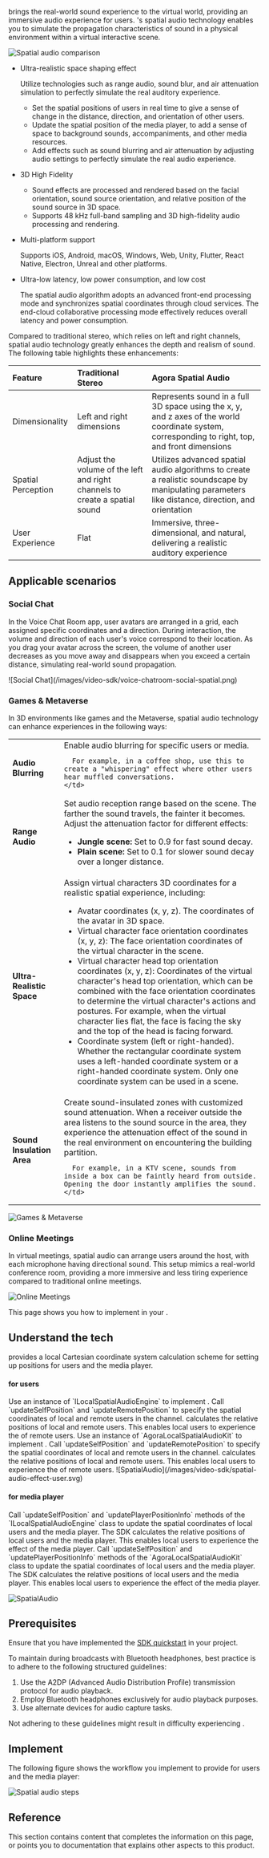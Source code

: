 
<Vg k="SPATIAL" /> brings the real-world sound experience to the virtual world, providing an immersive audio experience for users. <Vg k="COMPANY" />'s spatial audio technology enables you to simulate the propagation characteristics of sound in a physical environment within a virtual interactive scene.

![Spatial audio comparison](/images/video-sdk/spatial-audio-comparison.png)
 
- Ultra-realistic space shaping effect

    Utilize technologies such as range audio, sound blur, and air attenuation simulation to perfectly simulate the real auditory experience.

    - Set the spatial positions of users in real time to give a sense of change in the distance, direction, and orientation of other users.
    - Update the spatial position of the media player, to add a sense of space to background sounds, accompaniments, and other media resources.
    - Add <Vg k="SPATIAL" /> effects such as sound blurring and air attenuation by adjusting audio settings to perfectly simulate the real audio experience.

- 3D High Fidelity

    - Sound effects are processed and rendered based on the facial orientation, sound source orientation, and relative position of the sound source in 3D space.
    - Supports 48 kHz full-band sampling and 3D high-fidelity audio processing and rendering.

- Multi-platform support

    Supports iOS, Android, macOS, Windows, Web, Unity, Flutter, React Native, Electron, Unreal and other platforms.

- Ultra-low latency, low power consumption, and low cost

    The spatial audio algorithm adopts an advanced front-end processing mode and synchronizes spatial coordinates through cloud services. The end-cloud collaborative processing mode effectively reduces overall latency and power consumption.

Compared to traditional stereo, which relies on left and right channels, spatial audio technology greatly enhances the depth and realism of sound. The following table highlights these enhancements:

| Feature    | Traditional Stereo | Agora Spatial Audio   |
|:-----------|:------------------|:-----------------------|
| Dimensionality  | Left and right dimensions      | Represents sound in a full 3D space using the x, y, and z axes of the world coordinate system, corresponding to right, top, and front dimensions   |
| Spatial Perception     | Adjust the volume of the left and right channels to create a spatial sound| Utilizes advanced spatial audio algorithms to create a realistic soundscape by manipulating parameters like distance, direction, and orientation |
| User Experience    | Flat     | Immersive, three-dimensional, and natural, delivering a realistic auditory experience     |

## Applicable scenarios

### Social Chat

In the Voice Chat Room app, user avatars are arranged in a grid, each assigned specific coordinates and a direction. During interaction, the volume and direction of each user's voice correspond to their location. As you drag your avatar across the screen, the volume of another user decreases as you move away and disappears when you exceed a certain distance, simulating real-world sound propagation.

<div style={{ width: '50%' , height : '50%' }}>
  ![Social Chat](/images/video-sdk/voice-chatroom-social-spatial.png)
</div>

### Games & Metaverse

In 3D environments like games and the Metaverse, spatial audio technology can enhance experiences in the following ways:

<table>
  <tr>
    <td><strong>Audio Blurring</strong></td>
    <td>
      Enable audio blurring for specific users or media. 
      
      For example, in a coffee shop, use this to create a "whispering" effect where other users hear muffled conversations.
    </td>
  </tr>
  <tr>
    <td><strong>Range Audio</strong></td>
    <td>
      Set audio reception range based on the scene. The farther the sound travels, the fainter it becomes. Adjust the attenuation factor for different effects:
      <ul>
        <li><strong>Jungle scene:</strong> Set to 0.9 for fast sound decay.</li>
        <li><strong>Plain scene:</strong> Set to 0.1 for slower sound decay over a longer distance.</li>
      </ul>
    </td>
  </tr>
  <tr>
    <td><strong>Ultra-Realistic Space</strong></td>
    <td>
      Assign virtual characters 3D coordinates for a realistic spatial experience, including:
      <ul>
        <li>Avatar coordinates (x, y, z). The coordinates of the avatar in 3D space.</li>
        <li>Virtual character face orientation coordinates (x, y, z): The face orientation coordinates of the virtual character in the scene.</li>
        <li>Virtual character head top orientation coordinates (x, y, z): Coordinates of the virtual character's head top orientation, which can be combined with the face orientation coordinates to determine the virtual character's actions and postures. For example, when the virtual character lies flat, the face is facing the sky and the top of the head is facing forward.</li>
        <li>Coordinate system (left or right-handed). Whether the rectangular coordinate system uses a left-handed coordinate system or a right-handed coordinate system. Only one coordinate system can be used in a scene.</li>
      </ul>
    </td>
  </tr>
  <tr>
    <td><strong>Sound Insulation Area</strong></td>
    <td>
      Create sound-insulated zones with customized sound attenuation. When a receiver outside the area listens to the sound source in the area, they experience the attenuation effect of the sound in the real environment on encountering the building partition.
      
      For example, in a KTV scene, sounds from inside a box can be faintly heard from outside. Opening the door instantly amplifies the sound.
    </td>
  </tr>
</table>

![Games & Metaverse](/images/video-sdk/gmes-scenario-spatial.png)

### Online Meetings

In virtual meetings, spatial audio can arrange users around the host, with each microphone having directional sound. This setup mimics a real-world conference room, providing a more immersive and less tiring experience compared to traditional online meetings.

![Online Meetings](/images/video-sdk/online-spatial-scenario.png)

<PlatformWrapper platform="android, ios, macos, windows, unity">

This page shows you how to implement <Vg k="SPATIAL" /> in your <Vpl k="CLIENT" />.

## Understand the tech

<Vg k="COMPANY" /> provides a local Cartesian coordinate system calculation scheme for setting up <Vg k="SPATIAL" /> positions for users and the media player.

#### <Vg k="SPATIAL" /> for users

<PlatformWrapper notAllowed="ios,macos">
Use an instance of `ILocalSpatialAudioEngine` to implement <Vg k="SPATIAL" />. Call `updateSelfPosition` and `updateRemotePosition` to specify the spatial coordinates of local and remote users in the channel. <Vpd k="SDK"/> calculates the relative positions of local and remote users. This enables local users to experience the <Vg k="SPATIAL" /> of remote users.
</PlatformWrapper>

<PlatformWrapper platform="ios,macos">
Use an instance of `AgoraLocalSpatialAudioKit` to implement <Vg k="SPATIAL" />. Call `updateSelfPosition` and `updateRemotePosition` to specify the spatial coordinates of local and remote users in the channel. <Vpd k="SDK"/> calculates the relative positions of local and remote users. This enables local users to experience the <Vg k="SPATIAL" /> of remote users.
</PlatformWrapper> 
![SpatialAudio](/images/video-sdk/spatial-audio-effect-user.svg)

#### <Vg k="SPATIAL" /> for media player

<PlatformWrapper notAllowed="ios,macos">
Call `updateSelfPosition` and `updatePlayerPositionInfo` methods of the `ILocalSpatialAudioEngine` class to update the spatial coordinates of local users and the media player. The SDK calculates the relative positions of local users and the media player. This enables local users to experience the <Vg k="SPATIAL" /> effect of the media player.
</PlatformWrapper> 

<PlatformWrapper platform="ios,macos">
Call `updateSelfPosition` and `updatePlayerPositionInfo` methods of the `AgoraLocalSpatialAudioKit` class to update the spatial coordinates of local users and the media player. The SDK calculates the relative positions of local users and the media player. This enables local users to experience the <Vg k="SPATIAL" /> effect of the media player.
</PlatformWrapper> 

![SpatialAudio](/images/video-sdk/spatial-audio-effect-player.svg)

## Prerequisites

Ensure that you have implemented the [SDK quickstart](../get-started/get-started-sdk) in your project. 

<PlatformWrapper platform="windows">

To maintain <Vg k="SPATIAL" /> during broadcasts with Bluetooth headphones, best practice is to adhere to the following structured guidelines:

1. Use the A2DP (Advanced Audio Distribution Profile) transmission protocol for audio playback.
1. Employ Bluetooth headphones exclusively for audio playback purposes.
1. Use alternate devices for audio capture tasks.

Not adhering to these guidelines might result in difficulty experiencing <Vg k="SPATIAL" />.

</PlatformWrapper>

## Implement <Vg k="SPATIAL" />
The following figure shows the workflow you implement to provide <Vg k="SPATIAL" /> for users and the media player:

![Spatial audio steps](/images/video-sdk/spatial-audio-steps.svg)
<ProjectImplement/>

## Reference
This section contains content that completes the information on this page, or points you to documentation that explains other aspects to this product.

<Reference/>

</PlatformWrapper>
<PlatformWrapper notAllowed="android, ios, macos, windows, unity">
<NotAvailable />
</PlatformWrapper>
